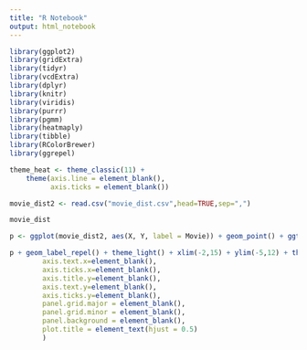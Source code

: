 ```yaml
---
title: "R Notebook"
output: html_notebook
---
```


```r
library(ggplot2)
library(gridExtra)
library(tidyr)
library(vcdExtra)
library(dplyr) 
library(knitr)
library(viridis)
library(purrr)
library(pgmm)
library(heatmaply)
library(tibble)
library(RColorBrewer)
library(ggrepel)
```

```r
theme_heat <- theme_classic(11) +
    theme(axis.line = element_blank(),
          axis.ticks = element_blank())
```

```r
movie_dist2 <- read.csv("movie_dist.csv",head=TRUE,sep=",")
```

```r
movie_dist
```


```r
p <- ggplot(movie_dist2, aes(X, Y, label = Movie)) + geom_point() + ggtitle('20 Most Rated Movies Ploted in Two-Dimensions')

p + geom_label_repel() + theme_light() + xlim(-2,15) + ylim(-5,12) + theme(axis.title.x=element_blank(),
        axis.text.x=element_blank(),
        axis.ticks.x=element_blank(),
        axis.title.y=element_blank(),
        axis.text.y=element_blank(),
        axis.ticks.y=element_blank(),
        panel.grid.major = element_blank(),
        panel.grid.minor = element_blank(),
        panel.background = element_blank(),
        plot.title = element_text(hjust = 0.5)
        )
```

